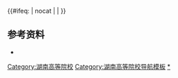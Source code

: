 {{Navbox
|name = 湖南高等院校
|title = [[湖南省高等学校列表|湖南高等院校]]
|state={{{state|autocollapse}}}
|image=
|style = text-align: left;
|groupstyle = text-align: center;
|listclass = hlist
|bodyclass = hlist
|above= 
*[[中国大陆高等学校列表]]
*[[湖南省教育厅]]

|group2=[[中华人民共和国军事院校列表|军事院校]]
|list2=[[中国人民解放军国防科技大学|国防科技大学]]<sub>[[长沙市|长沙]]</sub><sup>[[中央军事委员会|（中央军委属）]]{{线路名|#00D2D3<!--一流学科-->}}{{线路名|#D22630<!--985-->}}{{线路名|#0092BC<!--211-->}}{{线路名|#97D700<!--国重-->}}[[正军级]]本</sup>

|group3=[[中央部属高校|中央部属]]
|list3=
*[[中南大学]]<sup>[[中华人民共和国教育部|（教育部属）]]{{线路名|#00D2D3<!--一流学科-->}}{{线路名|#D22630<!--985-->}}{{线路名|#0092BC<!--211-->}}{{线路名|#97D700<!--国重-->}}本</sup>
*[[湖南大学]]<sup>[[中华人民共和国教育部|（教育部属）]]{{线路名|#00D2D3<!--一流学科-->}}{{线路名|#D22630<!--985-->}}{{线路名|#0092BC<!--211-->}}{{线路名|#97D700<!--国重-->}}</sup>
*[[长沙航空职业技术学院]]<sup> [[中国人民解放军空军装备部|（空军装备部属）]]专</sup>

|group4=[[长沙市]]
|list4=
*[[中南大学]]<sup>{{线路名|#00D2D3<!--一流学科-->}}{{线路名|#D22630<!--985-->}}{{线路名|#0092BC<!--211-->}}{{线路名|#97D700<!--国重-->}}本</sup>
*[[湖南大学]]<sup>{{线路名|#00D2D3<!--一流学科-->}}{{线路名|#D22630<!--985-->}}{{线路名|#0092BC<!--211-->}}{{线路名|#97D700<!--国重-->}}本</sup>
*[[湖南师范大学]]<sup>[[省部共建大学|（省部共建）]]{{线路名|#00D2D3<!--一流学科-->}}{{线路名|#0092BC<!--211-->}}{{线路名|#F4DA40<!--中西部-->}}本</sup>
*[[长沙理工大学]]<sup>[[省部共建大学|（省部共建）]]{{线路名|#F4DA40<!--中西部-->}}本</sup>
*[[湖南农业大学]]<sup>[[省部共建大学|（省部共建）]]{{线路名|#F4DA40<!--中西部-->}}本</sup>
*[[中南林业科技大学]]<sup>[[省部共建大学|（省部共建）]]{{线路名|#F4DA40<!--中西部-->}}本</sup>
*[[湖南中医药大学]]<sup>本</sup>
*[[湖南工商大学]]<sup>本</sup>
*[[湖南第一师范学院]]<sup>本</sup>
*[[湖南财政经济学院]]<sup>本</sup>
*[[湖南警察学院]]<sup>本</sup>
*[[湖南女子学院]]<sup>本</sup>
*[[长沙学院]]<sup>本</sup>
*[[长沙师范学院]]<sup>本</sup>
----
*[[长沙医学院]]<sup>民本</sup>
*[[湖南涉外经济学院]]<sup>民本</sup>
*[[湖南信息学院]]<sup>民本</sup>
----
*[[湖南师范大学树达学院]]<sup>民本独</sup>
*[[湖南农业大学东方科技学院]]<sup>民本独</sup>
*[[中南林业科技大学涉外学院]]<sup>民本独</sup>
*[[湖南中医药大学湘杏学院]]<sup>民本独</sup>
*[[长沙理工大学城南学院]]<sup>民本独</sup>
----
*[[长沙民政职业技术学院]]<sup>[[省部共建大学|（省部共建）]]专</sup>
*[[长沙环境保护职业技术学院]]<sup>[[省部共建大学|（省部共建）]]专</sup>
*[[长沙航空职业技术学院]]<sup>专</sup>
*[[湖南工业职业技术学院]]<sup>专</sup>
*[[湖南信息职业技术学院]]<sup>专</sup>
*[[湖南大众传媒职业技术学院]]<sup>专</sup>
*[[湖南生物机电职业技术学院]]<sup>专</sup>
*[[湖南商务职业技术学院]]<sup>专</sup>
*[[湖南科技职业学院]]<sup>专</sup>
*[[湖南邮电职业技术学院]]<sup>专</sup>
*[[湖南艺术职业学院]]<sup>专</sup>
*[[湖南工程职业技术学院]]<sup>专</sup>
*[[湖南机电职业技术学院]]<sup>专</sup>
*[[湖南体育职业学院]]<sup>专</sup>
*[[长沙职业技术学院]]<sup>专</sup>
*[[湖南外贸职业学院]]<sup>专</sup>
*[[长沙商贸旅游职业技术学院]]<sup>专</sup>
*[[湖南网络工程职业学院]]<sup>专</sup>
*[[湖南司法警官职业学院]]<sup>专</sup>
*[[保险职业学院]]<sup>专</sup>
*[[长沙电力职业技术学院]]<sup>专</sup>
*[[湖南现代物流职业技术学院]]<sup>专</sup>
*[[湖南水利水电职业技术学院]]<sup>专</sup>
*[[湖南安全技术职业学院]]<sup>专</sup>
*[[长沙卫生职业学院]]<sup>专</sup>
*[[湖南食品药品职业学院]]<sup>专</sup>
*[[湖南劳动人事职业学院]]<sup>专</sup>
*[[长沙幼儿师范高等专科学校]]<sup>专</sup>
*[[湖南交通职业技术学院]]<sup>专</sup>
----
*[[长沙南方职业学院]]<sup>民专</sup>
*[[湖南外国语职业学院]]<sup>民专</sup>
*[[湖南电子科技职业学院]]<sup>民专</sup>
*[[湖南三一工业职业技术学院]]<sup>民专</sup>
*[[湖南都市职业学院]]<sup>民专</sup>
----
*[[长沙教育学院]]<sup>成</sup>
*[[湖南开放大学]]<sup>成</sup>
*[[长沙工业职工大学]]<sup>成</sup>
*[[湖南金融技术职工大学]]<sup>成</sup>

|group5=[[株洲市]]
|list5=
*[[湖南工业大学]]<sup>[[省部共建大学|（省部共建）]]本</sup>
*[[湖南工业大学科技学院]]<sup>民本独</sup>
*[[湖南化工职业技术学院]]<sup>专</sup>
*[[湖南中医药高等专科学校]]<sup>专</sup>
*[[湖南汽车工程职业学院]]<sup>专</sup>
*[[湖南铁路科技职业技术学院]]<sup>专</sup>
*[[湖南有色金属职业技术学院]]<sup>专</sup>
*[[株洲师范高等专科学校]]<sup>专</sup>
*[[株洲市职工大学]]<sup>成</sup>
*[[湖南航空工业职工工学院]]<sup>成</sup>

|group6=[[湘潭市]]
|list6=
*[[湘潭大学]]<sup>[[省部共建大学|（省部共建）]]{{线路名|#00D2D3<!--一流学科-->}}{{线路名|#97D700<!--国重-->}}{{线路名|#F4DA40<!--中西部-->}}本</sup>
*[[湖南科技大学]]<sup>[[省部共建大学|（省部共建）]]{{线路名|#F4DA40<!--中西部-->}}本</sup>
*[[湖南工程学院]]<sup>本</sup>
*[[湘潭理工学院]]<sup>民本</sup>
*[[湖南软件职业技术大学]]<sup>民职本</sup>
*[[湘潭大学兴湘学院]]<sup>民本独</sup>
*[[湖南科技大学潇湘学院]]<sup>民本独</sup>
*[[湖南工程学院应用技术学院]]<sup>民本独</sup>
*[[湘潭医卫职业技术学院]]<sup>专</sup>
*[[湖南城建职业技术学院]]<sup>专</sup>
*[[湖南理工职业技术学院]]<sup>专</sup>
*[[湖南电气职业技术学院]]<sup>专</sup>
*[[湖南国防工业职业技术学院]]<sup>专</sup>
*[[湖南吉利汽车职业技术学院]]<sup>民专</sup>
*[[湘潭教育学院]]<sup>成</sup>
*[[湖南纺织职工大学]]<sup>成</sup>

|group7=[[衡阳市]]
|list7=
*[[南华大学 (湖南)|南华大学]]<sup>[[省部共建大学|（省部共建）]]本</sup>
*[[衡阳师范学院]]<sup>本</sup>
*[[湖南工学院]]<sup>本</sup>
*[[湖南交通工程学院]]<sup>民本</sup>
*[[南华大学船山学院]]<sup>民本独</sup>
*[[衡阳师范学院南岳学院]]<sup>民本独</sup>
*[[湖南环境生物职业技术学院]]<sup>专</sup>
*[[湖南财经工业职业技术学院]]<sup>专</sup>
*[[湖南高速铁路职业技术学院]]<sup>专</sup>
*[[衡阳幼儿师范高等专科学校]]<sup>专</sup>
*[[湖南工商职业学院]]<sup>民专</sup>
*[[中钢集团衡阳重机职工大学]]<sup>成</sup>
*[[衡阳工业职工大学]]<sup>成</sup>

|group8=[[邵阳市]]
|list8=
*[[邵阳学院]]<sup>本</sup>
*[[邵阳职业技术学院]]<sup>专</sup>
*[[湘中幼儿师范高等专科学校]]<sup>专</sup>

|group9=[[岳阳市]]
|list9=
*[[湖南理工学院]]<sup>本</sup>
*[[湖南理工学院南湖学院]]<sup>民本独</sup>
*[[岳阳职业技术学院]]<sup>专</sup>
*[[湖南石油化工职业技术学院]]<sup>专</sup>
*[[湖南民族职业学院]]<sup>专</sup>

|group10=[[常德市]]
|list10=
*[[湖南文理学院]]<sup>本</sup>
*[[湖南应用技术学院]]<sup>民本</sup>
*[[湖南文理学院芙蓉学院]]<sup>民本独</sup>
*[[常德职业技术学院]]<sup>专</sup>
*[[湖南幼儿师范高等专科学校]]<sup>专</sup>
*[[湖南高尔夫旅游职业学院]]<sup>民专</sup>

|group11=[[张家界市]]
|list11=
*[[吉首大学张家界学院]]<sup>民本独</sup>
*[[张家界航空工业职业技术学院]]<sup>专</sup>

|group12=[[益阳市]]
|list12=
*[[湖南城市学院]]<sup>本</sup>
*[[湖南工艺美术职业学院]]<sup>专</sup>
*[[益阳职业技术学院]]<sup>专</sup>
*[[益阳医学高等专科学校]]<sup>专</sup>
*[[益阳师范高等专科学校]]<sup>专</sup>
*[[益阳教育学院]]<sup>成</sup>

|group13=[[郴州市]]
|list13=
*[[湘南学院]]<sup>本</sup>
*[[郴州职业技术学院]]<sup>专</sup>
*[[湘南幼儿师范高等专科学校]]<sup>专</sup>

|group14=[[永州市]]
|list14=
*[[湖南科技学院]]<sup>本</sup>
*[[永州职业技术学院]]<sup>专</sup>
*[[湖南九嶷职业技术学院]]<sup>专</sup>
*[[永州师范高等专科学校]]<sup>专</sup>

|group15=[[怀化市]]
|list15=
*[[怀化学院]]<sup>本</sup>
*[[湖南医药学院]]<sup>本</sup>
*[[怀化职业技术学院]]<sup>专</sup>
*[[怀化师范高等专科学校]]<sup>专</sup>

|group16=[[娄底市]]
|list16=
*[[湖南人文科技学院]]<sup>本</sup>
*[[娄底职业技术学院]]<sup>专</sup>
*[[娄底幼儿师范高等专科学校]]<sup>专</sup>
*[[潇湘职业学院]]<sup>民专</sup>
*[[涟源钢铁总厂职工大学]]<sup>成</sup>

|group17=[[湘西土家族苗族自治州|湘西土家族<br/>苗族自治州]]
|list17=
*[[吉首大学]]<sup>[[省部共建大学|（省部共建）]]{{线路名|#F4DA40<!--中西部-->}}本</sup>
*[[湘西民族职业技术学院]]<sup>专</sup>

|belowstyle = text-align: left;
|below = 以上除另有标注的外，均为属地行政区省属、市（州）属公办高等学校。<br/>{{线路名|#00D2D3<!--一流学科-->}}：[[世界一流大学和一流学科建设|“双一流”建设高校]]；{{线路名|#D22630<!--985-->}}：[[985工程|原985工程院校]]；{{线路名|#0092BC<!--211-->}}：[[211工程|原211工程院校]]；{{线路名|#97D700<!--国重-->}}：[[全国重点大学|原全国重点大学]]；{{线路名|#F4DA40<!--中西部-->}}：[[中西部高校基础能力建设工程|中西部高校基础能力建设工程院校]]。<br><sup>本</sup>：办学层次为[[本科]]的高校；<sup>职本</sup>：办学层次为[[职业教育本科]]的高校；<sup>专</sup>：办学层次为[[專科學校|專科]]的高校；<sup>民</sup>：民办高校；<sup>独</sup>：[[独立学院]]；<sup>成</sup>：成人高校。<br/>截至2017年5月31日，[[湖南省]]有普通高校124所（其中民办普通高校31所），成人高校12所。
}}<includeonly>{{#ifeq: {{{1}}} | nocat | <!--空--> | [[Category:湖南高等院校]] }}</includeonly><noinclude>
== 参考资料 ==
*{{cite web |url =http://www.moe.gov.cn/srcsite/A03/moe_634/201706/t20170614_306900.html|title = 教育部：高等学校名单 |accessdate = 2018-02-06 |first = |date = 2017-05-31 |publisher = 教育部 |language = zh-hans}}
[[Category:湖南高等院校导航模板]]
[[Category:湖南高等院校|*]]
</noinclude>